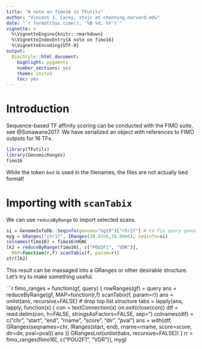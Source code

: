 ```yaml
---
title: "A note on fimo16 in TFutils"
author: "Vincent J. Carey, stvjc at channing.harvard.edu"
date: "`r format(Sys.time(), '%B %d, %Y')`"
vignette: >
  %\VignetteEngine{knitr::rmarkdown}
  %\VignetteIndexEntry{A note on fimo16}
  %\VignetteEncoding{UTF-8}
output:
  BiocStyle::html_document:
    highlight: pygments
    number_sections: yes
    theme: united
    toc: yes
---
```


# Introduction

Sequence-based TF affinity scoring can be conducted with the FIMO
suite, see @Sonawane2017.  We have serialized an object with
references to FIMO outputs for 16 TFs.

```r
library(TFutils)
library(GenomicRanges)
fimo16
```

While the token `bed` is used in the filenames, the files are
not actually bed format!

# Importing with `scanTabix`

We can use `reduceByRange` to import selected scans.

```r
si = GenomeInfoDb::Seqinfo(genome="hg19")["chr17"] # to fix query genome
myg = GRanges("chr17", IRanges(38.07e6,38.09e6), seqinfo=si)
colnames(fimo16) = fimo16$HGNC 
lk2 = reduceByRange(fimo16[, c("POU2F1", "VDR")],
  MAP=function(r,f) scanTabix(f, param=r))
str(lk2)
```

This result can be massaged into a GRanges or other desirable structure.
Let's try to make something useful.

```r
fimo_ranges = function(gf, query) {
 rowRanges(gf) = query
 ans = reduceByRange(gf, MAP=function(r,f) scanTabix(f, param=r))
 ans = unlist(ans, recursive=FALSE)  # drop top list structure
 tabs = lapply(ans, lapply, function(x) {
     con = textConnection(x)
     on.exit(close(con))
     dtf = read.delim(con, h=FALSE, stringsAsFactors=FALSE, sep="\t")
     colnames(dtf) = c("chr", "start", "end", "rname", "score", "dir", "pval")
     ans = with(dtf, GRanges(seqnames=chr, IRanges(start, end),
            rname=rname, score=score, dir=dir, pval=pval))
     ans
     })
 GRangesList(unlist(tabs, recursive=FALSE))
}
rr = fimo_ranges(fimo16[, c("POU2F1", "VDR")], myg)
